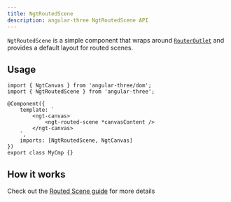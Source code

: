 ```yaml
---
title: NgtRoutedScene
description: angular-three NgtRoutedScene API
---
```


`NgtRoutedScene` is a simple component that wraps around [`RouterOutlet`](https://angular.dev/api/router/RouterOutlet) and provides a default layout for routed scenes.

## Usage

```angular-ts
import { NgtCanvas } from 'angular-three/dom';
import { NgtRoutedScene } from 'angular-three';

@Component({
    template: `
        <ngt-canvas>
            <ngt-routed-scene *canvasContent />
        </ngt-canvas>
    `,
    imports: [NgtRoutedScene, NgtCanvas]
})
export class MyCmp {}
```

## How it works

Check out the [Routed Scene guide](/learn/advanced/routed-scene) for more details
